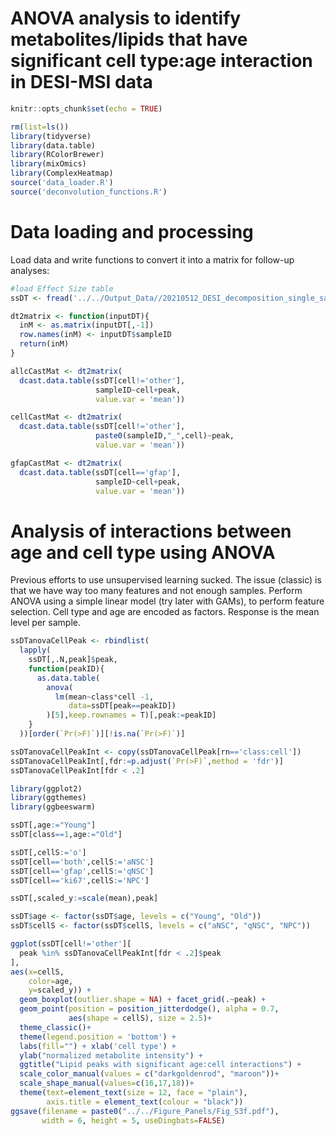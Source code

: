# ANOVA analysis to identify metabolites/lipids that have significant cell type:age interaction in DESI-MSI data

```r
knitr::opts_chunk$set(echo = TRUE)
```


```r
rm(list=ls())
library(tidyverse)
library(data.table)
library(RColorBrewer)
library(mixOmics)
library(ComplexHeatmap)
source('data_loader.R')
source('deconvolution_functions.R')
```

# Data loading and processing

Load data and write functions to convert it into a matrix for follow-up analyses:

```r
#load Effect Size table
ssDT <- fread('../../Output_Data//20210512_DESI_decomposition_single_sample.csv')
```

```r
dt2matrix <- function(inputDT){
  inM <- as.matrix(inputDT[,-1])
  row.names(inM) <- inputDT$sampleID
  return(inM)
}

allcCastMat <- dt2matrix(
  dcast.data.table(ssDT[cell!='other'],
                   sampleID~cell+peak,
                   value.var = 'mean'))

cellCastMat <- dt2matrix(
  dcast.data.table(ssDT[cell!='other'],
                   paste0(sampleID,"_",cell)~peak,
                   value.var = 'mean'))

gfapCastMat <- dt2matrix(
  dcast.data.table(ssDT[cell=='gfap'],
                   sampleID~cell+peak,
                   value.var = 'mean'))
```


# Analysis of interactions between age and cell type using ANOVA

Previous efforts to use unsupervised learning sucked. The issue (classic) is that
we have way too many features and not enough samples. Perform ANOVA using a simple 
linear model (try later with GAMs), to perform feature selection. Cell type and age 
are encoded as factors. Response is the mean level per sample.

```r
ssDTanovaCellPeak <- rbindlist(
  lapply(
    ssDT[,.N,peak]$peak,
    function(peakID){
      as.data.table(
        anova(
          lm(mean~class*cell -1,
             data=ssDT[peak==peakID])
        )[5],keep.rownames = T)[,peak:=peakID]
    }
  ))[order(`Pr(>F)`)][!is.na(`Pr(>F)`)]
```



```r
ssDTanovaCellPeakInt <- copy(ssDTanovaCellPeak[rn=='class:cell'])
ssDTanovaCellPeakInt[,fdr:=p.adjust(`Pr(>F)`,method = 'fdr')]
ssDTanovaCellPeakInt[fdr < .2]
```

```r
library(ggplot2)
library(ggthemes)
library(ggbeeswarm)

ssDT[,age:="Young"]
ssDT[class==1,age:="Old"]

ssDT[,cellS:='o']
ssDT[cell=='both',cellS:='aNSC']
ssDT[cell=='gfap',cellS:='qNSC']
ssDT[cell=='ki67',cellS:='NPC']

ssDT[,scaled_y:=scale(mean),peak]

ssDT$age <- factor(ssDT$age, levels = c("Young", "Old"))
ssDT$cellS <- factor(ssDT$cellS, levels = c("aNSC", "qNSC", "NPC"))

ggplot(ssDT[cell!='other'][
  peak %in% ssDTanovaCellPeakInt[fdr < .2]$peak
],
aes(x=cellS,
    color=age,
    y=scaled_y)) + 
  geom_boxplot(outlier.shape = NA) + facet_grid(.~peak) + 
  geom_point(position = position_jitterdodge(), alpha = 0.7,
             aes(shape = cellS), size = 2.5)+
  theme_classic()+
  theme(legend.position = 'bottom') + 
  labs(fill="") + xlab('cell type') +
  ylab("normalized metabolite intensity") +
  ggtitle("Lipid peaks with significant age:cell interactions") +
  scale_color_manual(values = c("darkgoldenrod", "maroon"))+
  scale_shape_manual(values=c(16,17,18))+
  theme(text=element_text(size = 12, face = "plain"),
        axis.title = element_text(colour = "black"))
ggsave(filename = paste0("../../Figure_Panels/Fig_S3f.pdf"),
       width = 6, height = 5, useDingbats=FALSE)
```


